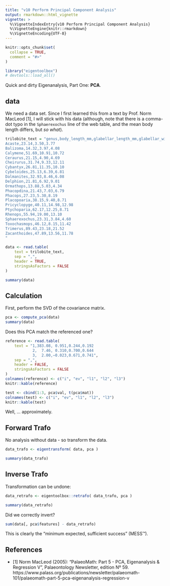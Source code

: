 ```yaml
---
title: "v10 Perform Principal Component Analysis"
output: rmarkdown::html_vignette
vignette: >
  %\VignetteIndexEntry{v10 Perform Principal Component Analysis}
  %\VignetteEngine{knitr::rmarkdown}
  %\VignetteEncoding{UTF-8}
---
```


```r
knitr::opts_chunk$set(
  collapse = TRUE,
  comment = "#>"
)
```

```r
library("eigentoolbox")
# devtools::load_all()
```


Quick and dirty Eigenanalysis, Part One: **PCA**.


## data
We need a data set. 
Since I first learned this from a text by Prof. Norm MacLeod [1], I will stick with his data
(although, note that there is a comma-dot typo in the `Sphaerexochus` line of the web table, and the mean body length differs, but *so what*).

```r
trilobite_text = "genus,body_length_mm,glabellar_length_mm,glabellar_width_mm
Acaste,23.14,3.50,3.77
Balizoma,14.32,3.97,4.08
Calymene,51.69,10.91,10.72
Ceraurus,21.15,4.90,4.69
Cheirurus,31.74,9.33,12.11
Cybantyx,26.81,11.35,10.10
Cybeloides,25.13,6.39,6.81
Dalmanites,32.93,8.46,6.08
Delphion,21.81,6.92,9.01
Ormathops,13.88,5.03,4.34
Phacopdina,21.43,7.03,6.79
Phacops,27.23,5.30,8.19
Placopoaria,38.15,9.40,8.71
Pricyclopyge,40.11,14.98,12.98
Ptychoparia,62.17,12.25,8.71
Rhenops,55.94,19.00,13.10
Sphaerexochus,23.31,3.84,4.60
Toxochasmops,46.12,8.15,11.42
Trimerus,89.43,23.18,21.52
Zacanthoides,47.89,13.56,11.78
"

data <- read.table(
    text = trilobite_text,
    sep = ",",
    header = TRUE,
    stringsAsFactors = FALSE
)

summary(data)
```

## Calculation

First, perform the SVD of the covariance matrix.

```r
pca <- compute_pca(data)
summary(data)
```


Does this PCA match the referenced one?
```r
reference <- read.table(
    text = "1,383.08, 0.951,0.244,0.192
            2,  7.46, 0.310,0.700,0.644
            3,  2.00,−0.023,0.671,0.741",
    sep = ",",
    header = FALSE,
    stringsAsFactors = FALSE
)
colnames(reference) <- c("i", "ev", "l1", "l2", "l3")
knitr::kable(reference)
```


```r
test <- cbind(1:3, pca$val, t(pca$mat))
colnames(test) <- c("i", "ev", "l1", "l2", "l3")
knitr::kable(test)
```

Well, ... approximately.



## Forward Trafo

No analysis without data - so transform the data.

```r
data_trafo <- eigentransform( data, pca )

summary(data_trafo)
```

## Inverse Trafo

Transformation can be undone:

```r
data_retrafo <- eigentoolbox::retrafo( data_trafo, pca )

summary(data_retrafo)
```


Did we correctly invert?

```r
sum(data[, pca$features] - data_retrafo)
```


This is clearly the "minimum expected, sufficient success" (MESS™).



## References

- [1] Norm MacLeod (2005): "PalaeoMath: Part 5 - PCA, Eigenanalysis & Regression V", Palaeontology Newsletter, edition Nº 59. https://www.palass.org/publications/newsletter/palaeomath-101/palaeomath-part-5-pca-eigenanalysis-regression-v
